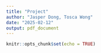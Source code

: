 ```yaml
---
title: "Project"
author: "Jasper Dong, Tosca Wong"
date: "2025-02-12"
output: pdf_document
---
```


```r
knitr::opts_chunk$set(echo = TRUE)
```


